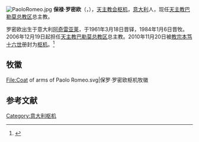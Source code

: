 [[File:PaoloRomeo.jpg|thumb]]
'''保禄·罗密欧'''（{{lang-it|Paolo Romeo}}，{{bd|1938年|2月20日}}），[[天主教会|天主教会]][[枢机|枢机]]，[[意大利|意大利]]人，现任[[天主教巴勒莫总教区|天主教巴勒莫总教区]]总主教。

罗密欧出生于意大利[[阿奇雷亚莱|阿奇雷亚莱]]，于1961年3月18日晋铎，1984年1月6日晋牧。2006年12月19日起担任[[天主教巴勒莫总教区|天主教巴勒莫总教区]]总主教。2010年11月20日被[[教宗|教宗]][[本笃十六世|本笃十六世]]册封为[[枢机|枢机]]。<ref>{{cite web|url=http://www.catholicnews.com/data/stories/cns/1004309.htm|title=Pope names 24 new cardinals, including two from United States|work=Catholic News Service|accessdate=2015-01-23|archive-date=2015-07-08|archive-url=https://web.archive.org/web/20150708203149/http://www.catholicnews.com/data/stories/cns/1004309.htm|dead-url=no}}</ref>

== 牧徽 ==
<gallery>
File:Coat of arms of Paolo Romeo.svg|保罗·罗密欧枢机牧徽
</gallery>

== 参考文献 ==
{{reflist}}

{{樞機團}}
{{Catholicism-stub}}

[[Category:意大利枢机|Category:意大利枢机]]